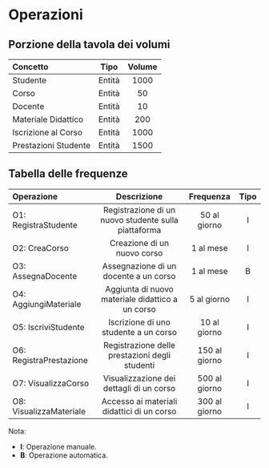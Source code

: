 # Operazioni

## Porzione della tavola dei volumi

| Concetto             |  Tipo  | Volume |
| :------------------- | :----: | :----: |
| Studente             | Entità |  1000  |
| Corso                | Entità |   50   |
| Docente              | Entità |   10   |
| Materiale Didattico  | Entità |  200   |
| Iscrizione al Corso  | Entità |  1000  |
| Prestazioni Studente | Entità |  1500  |

## Tabella delle frequenze

| Operazione              |                     Descrizione                      |   Frequenza   | Tipo |
| :---------------------- | :--------------------------------------------------: | :-----------: | :--: |
| O1: RegistraStudente    | Registrazione di un nuovo studente sulla piattaforma | 50 al giorno  |  I   |
| O2: CreaCorso           |             Creazione di un nuovo corso              |   1 al mese   |  I   |
| O3: AssegnaDocente      |        Assegnazione di un docente a un corso         |   1 al mese   |  B   |
| O4: AggiungiMateriale   |   Aggiunta di nuovo materiale didattico a un corso   |  5 al giorno  |  I   |
| O5: IscriviStudente     |        Iscrizione di uno studente a un corso         | 10 al giorno  |  I   |
| O6: RegistraPrestazione |    Registrazione delle prestazioni degli studenti    | 150 al giorno |  I   |
| O7: VisualizzaCorso     |       Visualizzazione dei dettagli di un corso       | 500 al giorno |  I   |
| O8: VisualizzaMateriale |      Accesso ai materiali didattici di un corso      | 300 al giorno |  I   |

Nota:

- **I**: Operazione manuale.
- **B**: Operazione automatica.
